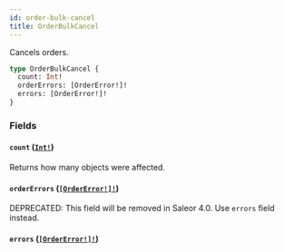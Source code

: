 ```yaml
---
id: order-bulk-cancel
title: OrderBulkCancel
---
```


Cancels orders.

```graphql
type OrderBulkCancel {
  count: Int!
  orderErrors: [OrderError!]!
  errors: [OrderError!]!
}
```

### Fields

#### `count` ([`Int!`](../../../developer/api-reference/scalars/int))

Returns how many objects were affected.

#### `orderErrors` ([`[OrderError!]!`](../../../developer/api-reference/objects/order-error))

<span class="badge badge--warning">DEPRECATED: This field will be removed in Saleor 4.0. Use `errors` field instead.</span>

#### `errors` ([`[OrderError!]!`](../../../developer/api-reference/objects/order-error))
